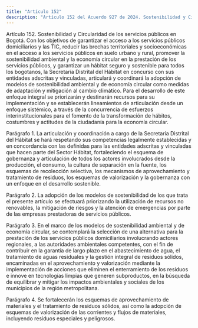```yaml
---
title: "Artículo 152"
description: "Artículo 152 del Acuerdo 927 de 2024. Sostenibilidad y Circularidad de los servicios públicos en Bogotá."
---
```


Artículo 152. Sostenibilidad y Circularidad de los servicios públicos en Bogotá. Con los objetivos de garantizar el acceso a los servicios públicos domiciliarios y las TIC, reducir las brechas territoriales y socioeconómicas en el acceso a los servicios públicos en suelo urbano y rural, promover la sostenibilidad ambiental y la economía circular en la prestación de los servicios públicos, y garantizar un hábitat seguro y sostenible para todos los bogotanos, la Secretaría Distrital del Hábitat en concurso con sus entidades adscritas y vinculadas, articulará y coordinará la adopción de modelos de sostenibilidad ambiental y de economía circular como medidas de adaptación y mitigación al cambio climático. Para el desarrollo de este enfoque integral se priorizarán y destinarán recursos para su implementación y se establecerán lineamientos de articulación desde un enfoque sistémico, a través de la concurrencia de esfuerzos interinstitucionales para el fomento de la transformación de hábitos, costumbres y actitudes de la ciudadanía para la economía circular.
 
Parágrafo 1. La articulación y coordinación a cargo de la Secretaría Distrital del Hábitat se hará respetando sus competencias legalmente establecidas y en concordancia con las definidas para las entidades adscritas y vinculadas que hacen parte del Sector Hábitat, fortaleciendo el esquema de gobernanza y articulación de todos los actores involucrados desde la producción, el consumo, la cultura de separación en la fuente, los esquemas de recolección selectiva, los mecanismos de aprovechamiento y tratamiento de residuos, los esquemas de valorización y la gobernanza con un enfoque en el desarrollo sostenible.
 
Parágrafo 2. La adopción de los modelos de sostenibilidad de los que trata el presente artículo se efectuará priorizando la utilización de recursos no renovables, la mitigación de riesgos y la atención de emergencias por parte de las empresas prestadoras de servicios públicos.
 
Parágrafo 3. En el marco de los modelos de sostenibilidad ambiental y de economía circular, se contemplará la selección de una alternativa para la prestación de los servicios públicos domiciliarios involucrando actores regionales, a las autoridades ambientales competentes, con el fin de contribuir en la garantía de largo plazo en el abastecimiento de agua, el tratamiento de aguas residuales y la gestión integral de residuos sólidos, encaminadas en el aprovechamiento y valorización mediante la implementación de acciones que eliminen el enterramiento de los residuos e innove en tecnologías limpias que generen subproductos, en la búsqueda de equilibrar y mitigar los impactos ambientales y sociales de los municipios de la región metropolitana.
 
Parágrafo 4. Se fortalecerán los esquemas de aprovechamiento de materiales y el tratamiento de residuos sólidos, así como la adopción de esquemas de valorización de las corrientes y flujos de materiales, incluyendo residuos especiales y peligrosos.